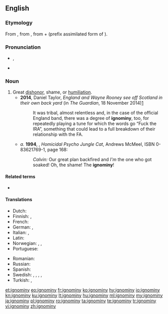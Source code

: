 ==English==

===Etymology===
From {{etyl|fr|en}} {{m|fr|ignominie}}, from {{etyl|la|en}} {{m|la|ignominia|ignōminia}}, from {{m|la|ig-||not}} + {{m|la|nomen||name}} (prefix assimilated form of {{m|la|in-}}).

===Pronunciation===
* {{a|UK, US}} {{enPR|ĭg'nə-mĭn'ē}}, {{IPA|/ˈɪɡnəmɪni/|lang=en}}
* {{a|US also}} {{IPA|/ˈɪɡnɑmɪni/|lang=en}}

===Noun===
{{en-noun|~|ignominies}}

# Great [[dishonor]], shame, or [[humiliation]].
#* '''2014''', Daniel Taylor, ''England and Wayne Rooney see off Scotland in their own back yard'' (in ''The Guardian'', 18 November 2014)[http://www.theguardian.com/football/2014/nov/18/scotland-england-international-friendly-match-report]
#*: It was tribal, almost relentless and, in the case of the official England band, there was a degree of '''ignominy''', too, for repeatedly playing a tune for which the words go “Fuck the IRA”, something that could lead to a full breakdown of their relationship with the FA.
#* ''a.'' '''1994''', {{w|Bill Watterson}}, ''Homicidal Psycho Jungle Cat'', Andrews McMeel, ISBN 0-83621769-1, page 168:
#*: ''Calvin:'' Our great plan backfired and ''I'm''<!--italic and bold--> the one who got soaked! Oh, the shame! The '''ignominy'''!<!--original in majuscules-->

====Related terms====
* {{l|en|ignominious}}

====Translations====
{{trans-top|Great dishonor, shame, or humiliation}}
* Dutch: {{t+|nl|schaamte}}
* Finnish: {{t+|fi|häpeä}}, {{t|fi|häpeällinen teko}}
* French: {{t+|fr|ignominie|f}}
* German: {{t+|de|Schmach|m}}, {{t+|de|Schande|f}}
* Italian: {{t+|it|ignominia|f}}, {{t+|it|infamia|f}}
* Latin: {{t|la|ignominia}}
* Norwegian: {{t|no|skjensel|m}}, {{t|no|vanære|m}}, {{t|no|skam|m}}
* Portuguese: {{t+|pt|ignomínia|f}}
{{trans-mid}}
* Romanian: {{t+|ro|ignominie|f}}
* Russian: {{t+|ru|бесчестье|n}}
* Spanish: {{t+|es|ignominia}}
* Swedish: {{t+|sv|vanära}}, {{t+|sv|skam}}, {{t+|sv|nesa}}, {{t+|sv|skymf}}, {{t+|sv|smälek}}
* Turkish: {{t+|tr|alçaklık}}, {{t+|tr|rezalet}}
{{trans-bottom}}

[[et:ignominy]]
[[eo:ignominy]]
[[fr:ignominy]]
[[ko:ignominy]]
[[hy:ignominy]]
[[io:ignominy]]
[[kn:ignominy]]
[[ku:ignominy]]
[[lt:ignominy]]
[[hu:ignominy]]
[[ml:ignominy]]
[[my:ignominy]]
[[ja:ignominy]]
[[pl:ignominy]]
[[ro:ignominy]]
[[ta:ignominy]]
[[te:ignominy]]
[[tr:ignominy]]
[[vi:ignominy]]
[[zh:ignominy]]